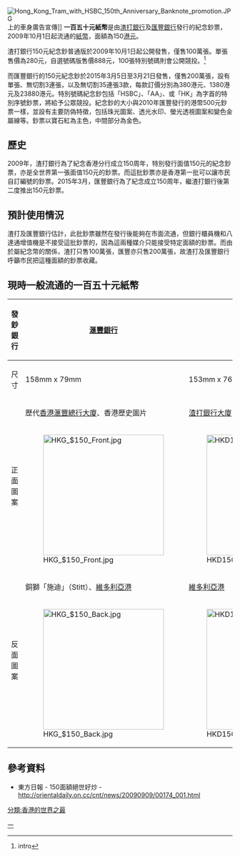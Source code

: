 [[File:Hong_Kong_Tram_with_HSBC_150th_Anniversary_Banknote_promotion.JPG|thumb]]上的車身廣告宣傳]]
'''一百五十元紙幣'''是由[[渣打銀行|渣打銀行]]及[[匯豐銀行|匯豐銀行]]發行的紀念鈔票，2009年10月1日起流通的[[紙幣|紙幣]]，面額為150[[港元|港元]]。

渣打銀行150元紀念鈔普通版於2009年10月1日起公開發售，僅售100萬張。單張售價為280元，自選號碼版售價888元，100張特別號碼則會公開競投。<ref>intro</ref>

而匯豐銀行的150元紀念鈔於2015年3月5日至3月21日發售，僅售200萬張，設有單張、無切割3連張，以及無切割35連張3款，每款訂價分別為380港元、1380港元及23880港元。特別號碼紀念鈔包括「HSBC」、「AA」、或「HK」為字首的特別序號鈔票，將給予公眾競投。紀念鈔的大小與2010年匯豐發行的港幣500元鈔票一樣，並設有主要防偽特徵，包括珠光圖案、透光水印、螢光透視圖案和變色金屬線等。鈔票以寶石紅為主色，中間部分為金色。

== 歷史 ==
2009年，渣打銀行為了紀念香港分行成立150周年，特別發行面值150元的紀念鈔票，亦是全世界第一張面值150元的鈔票。而這批鈔票亦是香港第一批可以讓市民自訂編號的鈔票。2015年3月，匯豐銀行為了紀念成立150周年，繼渣打銀行後第二度推出150元鈔票。

== 預計使用情況 ==
渣打及匯豐銀行估計，此批鈔票雖然在發行後能夠在市面流通，但銀行櫃員機和八達通增值機是不接受這批鈔票的，因為這兩種媒介只能接受特定面額的鈔票。而由於屬紀念幣的關係，渣打只售100萬張，匯豐亦只售200萬張，故渣打及匯豐銀行呼籲市民把這種面額的鈔票收藏。

== 現時一般流通的一百五十元紙幣 ==
{|border="1" cellspacing="0" cellpadding="2" class="wikitable" style="border-collapse:collapse"
|-align="center"
! 發鈔銀行
| [[滙豐銀行|滙豐銀行]]
| [[渣打銀行|渣打銀行]]

|-align="center"
! 尺寸
| 158mm x 79mm || 153mm x 76mm 
|-align="center"
! rowspan=2| 正面圖案
| 歷代[[香港滙豐總行大廈|香港滙豐總行大廈]]、香港歷史圖片
| [[渣打銀行大廈|渣打銀行大廈]]
|-
| [[File:HKG_$150_Front.jpg|270px]]
| [[File:HKD150.jpg|270px]]

|-align="center"
! rowspan=2|反面圖案
| 銅獅「施迪」（Stitt）、[[維多利亞港|維多利亞港]]
| [[維多利亞港|維多利亞港]]
|-
| [[File:HKG_$150_Back.jpg|270px]]
| [[File:HKD150a.jpg|270px]]
|}
== 參考資料 ==
{{references}}
*東方日報 - 150面額絕世好炒 - http://orientaldaily.on.cc/cnt/news/20090909/00174_001.html {{Wayback|url=http://orientaldaily.on.cc/cnt/news/20090909/00174_001.html |date=20100304032707 }}

{{香港貨幣}}

[[Category:香港紙幣|一]]
[[分類:香港的世界之最|分類:香港的世界之最]]